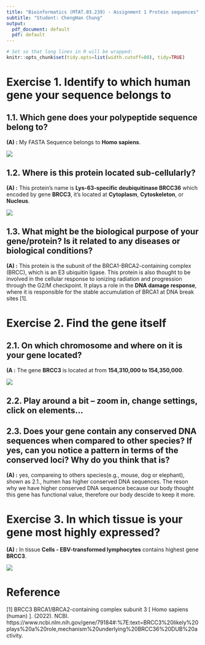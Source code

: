 ```yaml
---
title: "Bioinformatics (MTAT.03.239) - Assignment 1 Protein sequences"
subtitle: "Student: ChengHan Chung"
output:
  pdf_document: default
  pdf: default
---
```


```r
# Set so that long lines in R will be wrapped:
knitr::opts_chunk$set(tidy.opts=list(width.cutoff=80), tidy=TRUE)
```


# Exercise 1. Identify to which human gene your sequence belongs to

## 1.1. Which gene does your polypeptide sequence belong to?

**(A) :** My FASTA Sequence belongs to **Homo sapiens**.


![](./imgs/ex1_01.png)

## 1.2. Where is this protein located sub-cellularly?
**(A) :** This protein's name is **Lys-63-specific deubiquitinase BRCC36** which encoded by gene **BRCC3**, it's located at **Cytoplasm**, **Cytoskeleton**, or **Nucleus**.


![](./imgs/ex1_02.png)

## 1.3. What might be the biological purpose of your gene/protein? Is it related to any diseases or biological conditions?

**(A) :** This protein is the subunit of the BRCA1-BRCA2-containing complex (BRCC), which is an E3 ubiquitin ligase. This protein is also thought to be involved in the cellular response to ionizing radiation and progression through the G2/M checkpoint. It plays a role in the **DNA damage response**, where it is responsible for the stable accumulation of BRCA1 at DNA break sites [1].

# Exercise 2. Find the gene itself

## 2.1. On which chromosome and where on it is your gene located?

**(A :** The gene **BRCC3** is located at from **154,310,000 to 154,350,000**.


![](./imgs/ex2_01.png)

## 2.2. Play around a bit – zoom in, change settings, click on elements…

## 2.3. Does your gene contain any conserved DNA sequences when compared to other species? If yes, can you notice a pattern in terms of the conserved loci? Why do you think that is?

**(A) :** yes, compareing to others species(e.g., mouse, dog or elephant), shown as 2.1., humen has higher conserved DNA sequences. The reson why we have higher conserved DNA sequence because our body thought this gene has functional value, therefore our body descide to keep it more.

# Exercise 3. In which tissue is your gene most highly expressed?

**(A) :** In tissue **Cells - EBV-transformed lymphocytes** contains highest gene **BRCC3**.


![](./imgs/ex3_01.png)

# Reference

[1] BRCC3 BRCA1/BRCA2-containing complex subunit 3 [ Homo sapiens (human) ]. (2022). NCBI. https://www.ncbi.nlm.nih.gov/gene/79184#:%7E:text=BRCC3%20likely%20plays%20a%20role,mechanism%20underlying%20BRCC36%20DUB%20activity.